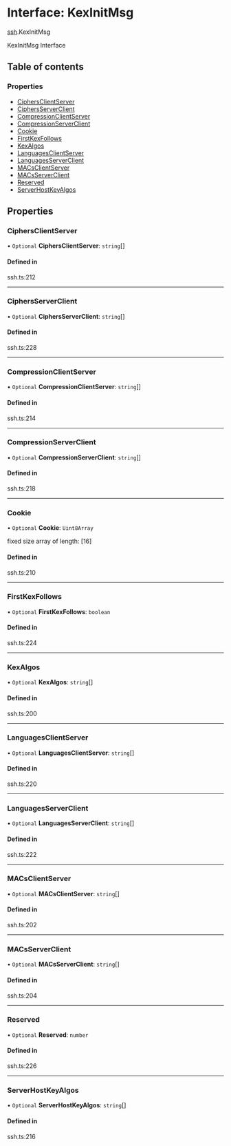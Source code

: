 # Interface: KexInitMsg

[ssh](/templates/protocols/javascript/modules/ssh).KexInitMsg

KexInitMsg Interface

## Table of contents

### Properties

- [CiphersClientServer](/templates/protocols/javascript/modules/ssh.KexInitMsg#ciphersclientserver)
- [CiphersServerClient](/templates/protocols/javascript/modules/ssh.KexInitMsg#ciphersserverclient)
- [CompressionClientServer](/templates/protocols/javascript/modules/ssh.KexInitMsg#compressionclientserver)
- [CompressionServerClient](/templates/protocols/javascript/modules/ssh.KexInitMsg#compressionserverclient)
- [Cookie](/templates/protocols/javascript/modules/ssh.KexInitMsg#cookie)
- [FirstKexFollows](/templates/protocols/javascript/modules/ssh.KexInitMsg#firstkexfollows)
- [KexAlgos](/templates/protocols/javascript/modules/ssh.KexInitMsg#kexalgos)
- [LanguagesClientServer](/templates/protocols/javascript/modules/ssh.KexInitMsg#languagesclientserver)
- [LanguagesServerClient](/templates/protocols/javascript/modules/ssh.KexInitMsg#languagesserverclient)
- [MACsClientServer](/templates/protocols/javascript/modules/ssh.KexInitMsg#macsclientserver)
- [MACsServerClient](/templates/protocols/javascript/modules/ssh.KexInitMsg#macsserverclient)
- [Reserved](/templates/protocols/javascript/modules/ssh.KexInitMsg#reserved)
- [ServerHostKeyAlgos](/templates/protocols/javascript/modules/ssh.KexInitMsg#serverhostkeyalgos)

## Properties

### CiphersClientServer

• `Optional` **CiphersClientServer**: `string`[]

#### Defined in

ssh.ts:212

___

### CiphersServerClient

• `Optional` **CiphersServerClient**: `string`[]

#### Defined in

ssh.ts:228

___

### CompressionClientServer

• `Optional` **CompressionClientServer**: `string`[]

#### Defined in

ssh.ts:214

___

### CompressionServerClient

• `Optional` **CompressionServerClient**: `string`[]

#### Defined in

ssh.ts:218

___

### Cookie

• `Optional` **Cookie**: `Uint8Array`

fixed size array of length: [16]

#### Defined in

ssh.ts:210

___

### FirstKexFollows

• `Optional` **FirstKexFollows**: `boolean`

#### Defined in

ssh.ts:224

___

### KexAlgos

• `Optional` **KexAlgos**: `string`[]

#### Defined in

ssh.ts:200

___

### LanguagesClientServer

• `Optional` **LanguagesClientServer**: `string`[]

#### Defined in

ssh.ts:220

___

### LanguagesServerClient

• `Optional` **LanguagesServerClient**: `string`[]

#### Defined in

ssh.ts:222

___

### MACsClientServer

• `Optional` **MACsClientServer**: `string`[]

#### Defined in

ssh.ts:202

___

### MACsServerClient

• `Optional` **MACsServerClient**: `string`[]

#### Defined in

ssh.ts:204

___

### Reserved

• `Optional` **Reserved**: `number`

#### Defined in

ssh.ts:226

___

### ServerHostKeyAlgos

• `Optional` **ServerHostKeyAlgos**: `string`[]

#### Defined in

ssh.ts:216
